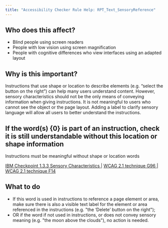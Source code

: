 ```yaml
---
title: "Accessibility Checker Rule Help: RPT_Text_SensoryReference"
---
```


<div className="toolHelp">
<Row>
<Column colLg={5} colMd={3} colSm={4} className="toolLeft">

## Who does this affect?

* Blind people using screen readers
* People with low vision using screen magnification
* People with cognitive differences who view interfaces using an adapted layout

## Why is this important?

Instructions that use shape or location to describe elements (e.g. “select the button on the right”) can help many users understand content. However, sensory characteristics should not be the only means of conveying information when giving instructions. It is not meaningful to users who cannot see the object or the page layout. Adding a label to clarify sensory language will allow all users to better understand the instructions.

</Column>
<Column colLg={11} colMd={5} colSm={4} className="toolMain">

<div id="locLevel"></div>

## If the word(s) {0} is part of an instruction, check it is still understandable without this location or shape information
Instructions must be meaningful without shape or location words

[IBM Checkpoint 1.3.3 Sensory Characteristics ](https://www.ibm.com/able/guidelines/ci162/sensory_characteristics.html) | [WCAG 2.1 technique G96 ](https://www.w3.org/WAI/WCAG21/Techniques/general/G96.html) | [WCAG 2.1 technique F14 ](https://www.w3.org/WAI/WCAG21/Techniques/failures/F14)

<div id="locSnippet"></div>

## What to do

* If this word is used in instructions to reference a page element or area, make sure there is also a visible text label for the element or area referenced in the instructions (e.g. "the ‘Delete’ button on the right");
* OR if the word if not used in instructions, or does not convey sensory meaning (e.g. "the moon above the clouds"), no action is needed.



</Column>
</Row>
</div>

